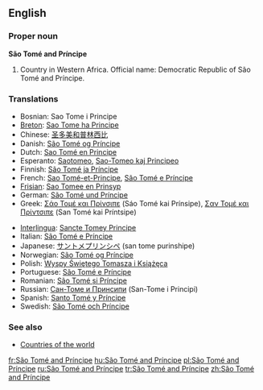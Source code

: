 ==English==

===Proper noun===
'''São Tomé and Príncipe'''

# Country in Western Africa.  Official name: Democratic Republic of São Tomé and Príncipe.

===Translations===
{{rfc-level|Translations at L3+ (AutoFormat would have corrected level of Translations)}}
{{top}}
*Bosnian: Sao Tome i Principe {{m}}
*[[Breton]]: [[Sao Tome ha Principe]]
*Chinese: [[圣多美和普林西比]]
*Danish: [[São Tomé og Príncipe]]
*Dutch: [[Sao Tomé en Principe]]
*Esperanto: [[Saotomeo]], [[Sao-Tomeo kaj Principeo]]
*Finnish: [[São Tomé ja Príncipe]]
*French: [[Sao Tomé-et-Principe]], [[São Tomé e Príncipe]]
*[[Frisian]]: [[Sao Tomee en Prinsyp]]
*German: [[São Tomé und Príncipe]]
*Greek: [[Σάο Τομέ και Πρίνσιπε]] (Sáo Tomé kai Prínsipe), [[Σαν Τομέ και Πρίντσιπε]] (San Tomé kai Príntsipe)
{{mid}}
*[[Interlingua]]: [[Sancte Tomey Principe]]
*Italian: [[São Tomé e Príncipe]]
*Japanese: [[サントメプリンシペ]] (san tome purinshipe)
*Norwegian: [[São Tomé og Príncipe]]
*Polish: [[Wyspy Świętego Tomasza i Książęca]]
*Portuguese: [[São Tomé e Príncipe]]
*Romanian: [[São Tomé și Príncipe]]
*Russian: [[Сан-Томе и Принсипи]] (San-Tome i Principi)
*Spanish: [[Santo Tomé y Príncipe]]
*Swedish: [[São Tomé och Príncipe]]
{{bottom}}

===See also===
* [[Countries of the world]]

[[fr:São Tomé and Príncipe]]
[[hu:São Tomé and Príncipe]]
[[pl:São Tomé and Príncipe]]
[[ru:São Tomé and Príncipe]]
[[tr:São Tomé and Príncipe]]
[[zh:São Tomé and Príncipe]]